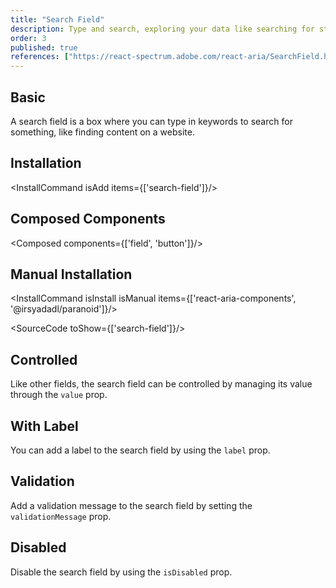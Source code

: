 ```yaml
---
title: "Search Field"
description: Type and search, exploring your data like searching for stars with a telescope, quick and responsive.
order: 3
published: true
references: ["https://react-spectrum.adobe.com/react-aria/SearchField.html#props"]
---
```


## Basic

A search field is a box where you can type in keywords to search for something, like finding content on a website.
<How toUse="forms/search-field-demo" />

## Installation
<InstallCommand isAdd items={['search-field']}/>

## Composed Components
<Composed components={['field', 'button']}/>

## Manual Installation
<InstallCommand isInstall isManual items={['react-aria-components', '@irsyadadl/paranoid']}/>

<SourceCode toShow={['search-field']}/>

## Controlled
Like other fields, the search field can be controlled by managing its value through the `value` prop.
<How toUse="forms/search-field-controlled-demo" />

## With Label
You can add a label to the search field by using the `label` prop.
<How toUse="forms/search-field-with-label-demo" />

## Validation
Add a validation message to the search field by setting the `validationMessage` prop.
<How toUse="forms/search-field-validation-demo" />

## Disabled
Disable the search field by using the `isDisabled` prop.
<How toUse="forms/search-field-disabled-demo" />
